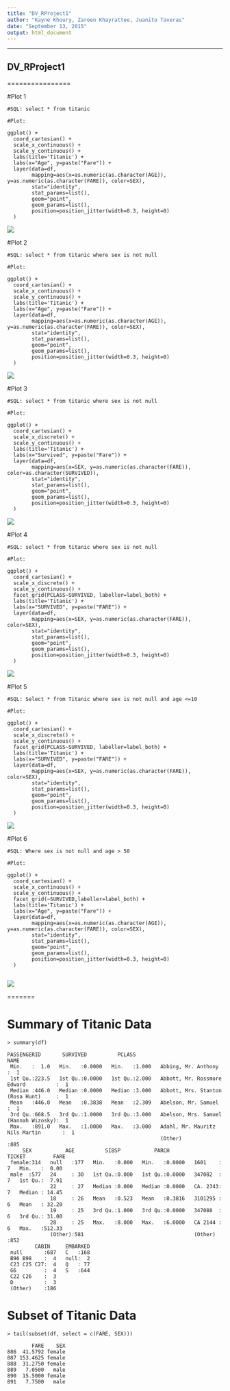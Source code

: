 ```yaml
---
title: "DV_RProject1"
author: "Kayne Khoury, Zareen Khayrattee, Juanito Taveras"
date: "September 13, 2015"
output: html_document
---
```

----------------



DV_RProject1
----------------

================

#Plot 1
```
#SQL: select * from titanic

#Plot:

ggplot() + 
  coord_cartesian() + 
  scale_x_continuous() +
  scale_y_continuous() +
  labs(title='Titanic') +
  labs(x="Age", y=paste("Fare")) +
  layer(data=df, 
        mapping=aes(x=as.numeric(as.character(AGE)), y=as.numeric(as.character(FARE)), color=SEX), 
        stat="identity", 
        stat_params=list(), 
        geom="point",
        geom_params=list(), 
        position=position_jitter(width=0.3, height=0)
  )
```  
  
![](./Plot_1.png)


#Plot 2  
```
#SQL: select * from titanic where sex is not null

#Plot:

ggplot() + 
  coord_cartesian() + 
  scale_x_continuous() +
  scale_y_continuous() +
  labs(title='Titanic') +
  labs(x="Age", y=paste("Fare")) +
  layer(data=df, 
        mapping=aes(x=as.numeric(as.character(AGE)), y=as.numeric(as.character(FARE)), color=SEX), 
        stat="identity", 
        stat_params=list(), 
        geom="point",
        geom_params=list(), 
        position=position_jitter(width=0.3, height=0)
  )
```  
![](./Plot_2.png)

#Plot 3
```
#SQL: select * from titanic where sex is not null

#Plot:

ggplot() + 
  coord_cartesian() + 
  scale_x_discrete() +
  scale_y_continuous() +
  labs(title='Titanic') +
  labs(x="Survived", y=paste("Fare")) +
  layer(data=df, 
        mapping=aes(x=SEX, y=as.numeric(as.character(FARE)), color=as.character(SURVIVED)), 
        stat="identity", 
        stat_params=list(), 
        geom="point",
        geom_params=list(), 
        position=position_jitter(width=0.3, height=0)
  )
```  
![](./Plot_3.png)

#Plot 4
```
#SQL: select * from titanic where sex is not null

#Plot:

ggplot() + 
  coord_cartesian() + 
  scale_x_discrete() +
  scale_y_continuous() +
  facet_grid(PCLASS~SURVIVED, labeller=label_both) +
  labs(title='Titanic') +
  labs(x="SURVIVED", y=paste("FARE")) +
  layer(data=df, 
        mapping=aes(x=SEX, y=as.numeric(as.character(FARE)), color=SEX), 
        stat="identity", 
        stat_params=list(), 
        geom="point",
        geom_params=list(), 
        position=position_jitter(width=0.3, height=0)
  )
```  
![](./Plot_4.png)

#Plot 5
```
#SQL: Select * from Titanic where sex is not null and age <=10

#Plot:

ggplot() + 
  coord_cartesian() + 
  scale_x_discrete() +
  scale_y_continuous() +
  facet_grid(PCLASS~SURVIVED, labeller=label_both) +
  labs(title='Titanic') +
  labs(x="SURVIVED", y=paste("FARE")) +
  layer(data=df, 
        mapping=aes(x=SEX, y=as.numeric(as.character(FARE)), color=SEX), 
        stat="identity", 
        stat_params=list(), 
        geom="point",
        geom_params=list(), 
        position=position_jitter(width=0.3, height=0)
  )
```
![](./Plot_5.png)

#Plot 6
```
#SQL: Where sex is not null and age > 50

#Plot:

ggplot() + 
  coord_cartesian() + 
  scale_x_continuous() +
  scale_y_continuous() +
  facet_grid(~SURVIVED,labeller=label_both) +
  labs(title='Titanic') +
  labs(x="Age", y=paste("Fare")) +
  layer(data=df, 
        mapping=aes(x=as.numeric(as.character(AGE)), y=as.numeric(as.character(FARE)), color=SEX), 
        stat="identity", 
        stat_params=list(), 
        geom="point",
        geom_params=list(), 
        position=position_jitter(width=0.3, height=0)
  )
  
```

![](./Plot_6.png)


=======

# Summary of Titanic Data
```
> summary(df)

PASSENGERID       SURVIVED          PCLASS                                         NAME    
 Min.   :  1.0   Min.   :0.0000   Min.   :1.000   Abbing, Mr. Anthony                  :  1  
 1st Qu.:223.5   1st Qu.:0.0000   1st Qu.:2.000   Abbott, Mr. Rossmore Edward          :  1  
 Median :446.0   Median :0.0000   Median :3.000   Abbott, Mrs. Stanton (Rosa Hunt)     :  1  
 Mean   :446.0   Mean   :0.3838   Mean   :2.309   Abelson, Mr. Samuel                  :  1  
 3rd Qu.:668.5   3rd Qu.:1.0000   3rd Qu.:3.000   Abelson, Mrs. Samuel (Hannah Wizosky):  1  
 Max.   :891.0   Max.   :1.0000   Max.   :3.000   Adahl, Mr. Mauritz Nils Martin       :  1  
                                                  (Other)                              :885  
     SEX           AGE          SIBSP           PARCH             TICKET         FARE       
 female:314   null   :177   Min.   :0.000   Min.   :0.0000   1601    :  7   Min.   :  0.00  
 male  :577   24     : 30   1st Qu.:0.000   1st Qu.:0.0000   347082  :  7   1st Qu.:  7.91  
              22     : 27   Median :0.000   Median :0.0000   CA. 2343:  7   Median : 14.45  
              18     : 26   Mean   :0.523   Mean   :0.3816   3101295 :  6   Mean   : 32.20  
              19     : 25   3rd Qu.:1.000   3rd Qu.:0.0000   347088  :  6   3rd Qu.: 31.00  
              28     : 25   Max.   :8.000   Max.   :6.0000   CA 2144 :  6   Max.   :512.33  
              (Other):581                                    (Other) :852                   
         CABIN     EMBARKED  
 null       :687   C   :168  
 B96 B98    :  4   null:  2  
 C23 C25 C27:  4   Q   : 77  
 G6         :  4   S   :644  
 C22 C26    :  3             
 D          :  3             
 (Other)    :186             

```
# Subset of Titanic Data

```
> tail(subset(df, select = c(FARE, SEX)))
 
        FARE    SEX
886  41.5792 female
887 153.4625 female
888  31.2750 female
889   7.0500   male
890  15.5000 female
891   7.7500   male

```
 
